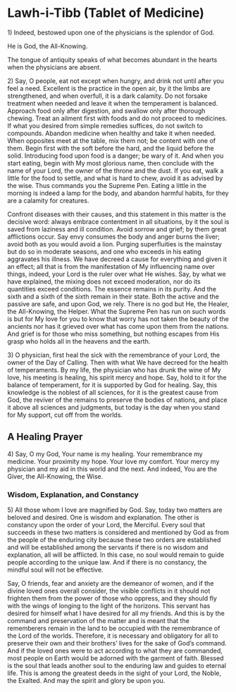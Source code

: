 # Lawh-i-Tibb (Tablet of Medicine) {#sec-lawh-i-tibb .unnumbered}

1\) Indeed, bestowed upon one of the physicians is the splendor of God.

He is God, the All-Knowing.

The tongue of antiquity speaks of what becomes abundant in the hearts when the physicians are absent.

2\) Say, O people, eat not except when hungry, and drink not until after you feel a need. Excellent is the practice in the open air, by it the limbs are strengthened, and when overfull, it is a dark calamity. Do not forsake treatment when needed and leave it when the temperament is balanced. Approach food only after digestion, and swallow only after thorough chewing. Treat an ailment first with foods and do not proceed to medicines. If what you desired from simple remedies suffices, do not switch to compounds. Abandon medicine when healthy and take it when needed. When opposites meet at the table, mix them not; be content with one of them. Begin first with the soft before the hard, and the liquid before the solid. Introducing food upon food is a danger; be wary of it. And when you start eating, begin with My most glorious name, then conclude with the name of your Lord, the owner of the throne and the dust. If you eat, walk a little for the food to settle, and what is hard to chew, avoid it as advised by the wise. Thus commands you the Supreme Pen. Eating a little in the morning is indeed a lamp for the body, and abandon harmful habits, for they are a calamity for creatures.

Confront diseases with their causes, and this statement in this matter is the decisive word: always embrace contentment in all situations, by it the soul is saved from laziness and ill condition. Avoid sorrow and grief; by them great afflictions occur. Say envy consumes the body and anger burns the liver; avoid both as you would avoid a lion. Purging superfluities is the mainstay but do so in moderate seasons, and one who exceeds in his eating aggravates his illness. We have decreed a cause for everything and given it an effect; all that is from the manifestation of My influencing name over things, indeed, your Lord is the ruler over what He wishes. Say, by what we have explained, the mixing does not exceed moderation, nor do its quantities exceed conditions. The essence remains in its purity. And the sixth and a sixth of the sixth remain in their state. Both the active and the passive are safe, and upon God, we rely. There is no god but He, the Healer, the All-Knowing, the Helper. What the Supreme Pen has run on such words is but for My love for you to know that worry has not taken the beauty of the ancients nor has it grieved over what has come upon them from the nations. And grief is for those who miss something, but nothing escapes from His grasp who holds all in the heavens and the earth.

3\) O physician, first heal the sick with the remembrance of your Lord, the owner of the Day of Calling. Then with what We have decreed for the health of temperaments. By my life, the physician who has drunk the wine of My love, his meeting is healing, his spirit mercy and hope. Say, hold to it for the balance of temperament, for it is supported by God for healing. Say, this knowledge is the noblest of all sciences, for it is the greatest cause from God, the reviver of the remains to preserve the bodies of nations, and place it above all sciences and judgments, but today is the day when you stand for My support, cut off from the worlds.

## A Healing Prayer

4\) Say, O my God, Your name is my healing. Your remembrance my medicine. Your proximity my hope. Your love my comfort. Your mercy my physician and my aid in this world and the next. And indeed, You are the Giver, the All-Knowing, the Wise.

### Wisdom, Explanation, and Constancy

5\) All those whom I love are magnified by God. Say, today two matters are beloved and desired. One is wisdom and explanation. The other is constancy upon the order of your Lord, the Merciful. Every soul that succeeds in these two matters is considered and mentioned by God as from the people of the enduring city because these two orders are established and will be established among the servants if there is no wisdom and explanation, all will be afflicted. In this case, no soul would remain to guide people according to the unique law. And if there is no constancy, the mindful soul will not be effective.

Say, O friends, fear and anxiety are the demeanor of women, and if the divine loved ones overall consider, the visible conflicts in it should not frighten them from the power of those who oppress, and they should fly with the wings of longing to the light of the horizons. This servant has desired for himself what I have desired for all my friends. And this is by the command and preservation of the matter and is meant that the rememberers remain in the land to be occupied with the remembrance of the Lord of the worlds. Therefore, it is necessary and obligatory for all to preserve their own and their brothers' lives for the sake of God's command. And if the loved ones were to act according to what they are commanded, most people on Earth would be adorned with the garment of faith. Blessed is the soul that leads another soul to the enduring law and guides to eternal life. This is among the greatest deeds in the sight of your Lord, the Noble, the Exalted. And may the spirit and glory be upon you.
